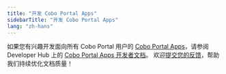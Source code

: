```yaml
---
title: "开发 Cobo Portal Apps"
sidebarTitle: "开发 Cobo Portal Apps"
lang: "zh-hans"
---
```

如果您有兴趣开发面向所有 Cobo Portal 用户的 [Cobo Portal Apps](/cn/portal/portal-apps/introduction)，请参阅 Developer Hub 上的 [Cobo Portal Apps 开发者文档](https://www.cobo.com/developers/v2/apps/introduction)。
<Tip>欢迎[提交您的反馈](https://forms.zohopublic.com/cobo/form/DocumentFeedbackForm/formperma/QvLOhxJv1_JMsJ-1dleZ8Itb_7rzN-LtgvsDdxosoVI?referrername=manuals)，帮助我们持续优化文档质量！</Tip>